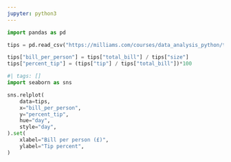```yaml
---
jupyter: python3
---
```


```python
import pandas as pd

tips = pd.read_csv("https://milliams.com/courses/data_analysis_python/tips.csv")
```

```python
tips["bill_per_person"] = tips["total_bill"] / tips["size"]
tips["percent_tip"] = (tips["tip"] / tips["total_bill"])*100
```

```python
#| tags: []
import seaborn as sns

sns.relplot(
    data=tips,
    x="bill_per_person",
    y="percent_tip",
    hue="day",
    style="day",
).set(
    xlabel="Bill per person (£)",
    ylabel="Tip percent",
)
```

